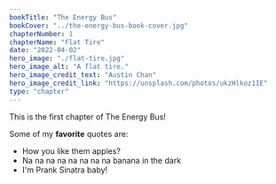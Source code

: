 ```yaml
---
bookTitle: "The Energy Bus"
bookCover: "../the-energy-bus-book-cover.jpg"
chapterNumber: 1
chapterName: "Flat Tire"
date: "2022-04-02"
hero_image: "./flat-tire.jpg"
hero_image_alt: "A flat tire."
hero_image_credit_text: "Austin Chan"
hero_image_credit_link: "https://unsplash.com/photos/ukzHlkoz1IE"
type: "chapter"
---
```


This is the first chapter of The Energy Bus!

Some of my **favorite** quotes are:

- How you like them apples?
- Na na na na na na na na banana in the dark
- I'm Prank Sinatra baby!
